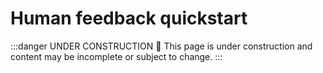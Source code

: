 # Human feedback quickstart

:::danger UNDER CONSTRUCTION
🔴 This page is under construction and content may be incomplete or subject to change.
:::
